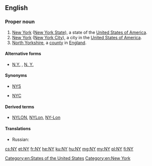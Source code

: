 {{also|Appendix:Variations of "ny"}}
==English==

===Proper noun===
{{en-proper noun}}

# [[New York]] ([[New York State]]), a state of the [[United States of America]].
# [[New York]] ([[New York City]]), a city in the [[United States of America]].
# [[North Yorkshire]], a [[county]] in [[England]].

====Alternative forms====
* {{sense|New York}} [[N.Y.]] , [[N. Y.]]

====Synonyms====
* {{sense|State of New York}} [[NYS]]
* {{sense|City of New York}} [[NYC]]

====Derived terms====
* {{sense|City of New York}} [[NYLON]], [[NYLon]], [[NY-Lon]] {{gloss|New York&mdash;London}}

====Translations====
{{trans-top|New York State}}
* Russian: {{t+|ru|шт. Нью-Йо́рк|m}}
{{trans-mid}}
{{trans-bottom}}

[[Category:en:States of the United States]]
[[Category:en:New York]]

[[cs:NY]]
[[et:NY]]
[[fr:NY]]
[[he:NY]]
[[ku:NY]]
[[hu:NY]]
[[mg:NY]]
[[my:NY]]
[[pl:NY]]
[[fi:NY]]